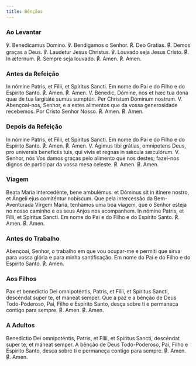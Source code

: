 ```yaml
---
title: Bênçãos
---
```


### Ao Levantar

<div class="grid grid-cols-2 gap-5">
  <span class="text-justify">℣. Benedicamus Domino.</span>
  <span class="text-justify">℣. Bendigamos o Senhor.</span>
  <span class="text-justify">
    <span class="text-red-500">℟. </span>Deo Gratias.
  </span>
  <span class="text-justify">
    <span class="text-red-500">℟. </span>Demos graças a Deus.
  </span>
  <span class="text-justify">℣. Laudetur Jesus Christus.</span>
  <span class="text-justify">℣. Louvado seja Jesus Cristo.</span>
  <span class="text-justify">
    <span class="text-red-500">℟. </span>In æternum.
  </span>
  <span class="text-justify">
    <span class="text-red-500">℟. </span>Sempre seja louvado.
  </span>
  <span class="text-justify">
    <span class="text-red-500">℟. </span>Amen.
  </span>
  <span class="text-justify">
    <span class="text-red-500">℟. </span>Amen.
  </span>
</div>

### Antes da Refeição

<div class="grid grid-cols-2 gap-5">
  <span class="text-justify">
    In nómine Patris, et Fílii, et Spíritus Sancti.
  </span>
  <span class="text-justify">
    Em nome do Pai e do Filho e do Espírito Santo.
  </span>
  <span class="text-justify">
    <span class="text-red-500">℟. </span>Amen.
  </span>
  <span class="text-justify">
    <span class="text-red-500">℟. </span>Amen.
  </span>
  <span class="text-justify">
    V. Bénedic, Dómine, nos et hæc tua dona quæ de tua largitáte sumus sumptúri.
    Per Christum Dóminum nostrum.
  </span>
  <span class="text-justify">
    V. Abençoai-nos, Senhor, e a estes alimentos que da vossa generosidade
    recebemos. Por Cristo Senhor Nosso.
  </span>
  <span class="text-justify">
    <span class="text-red-500">℟. </span>Amen.
  </span>
  <span class="text-justify">
    <span class="text-red-500">℟. </span>Amen.
  </span>
</div>

### Depois da Refeição

<div class="grid grid-cols-2 gap-5">
  <span class="text-justify">
    In nómine Patris, et Fílii, et Spíritus Sancti.
  </span>
  <span class="text-justify">
    Em nome do Pai e do Filho e do Espírito Santo.
  </span>
  <span class="text-justify">
    <span class="text-red-500">℟. </span>Amen.
  </span>
  <span class="text-justify">
    <span class="text-red-500">℟. </span>Amen.
  </span>
  <span class="text-justify">
    V. Ágimus tibi grátias, omnipotens Deus, pro universis beneficiis tuis, qui
    vivis et regnas in sǽcula sæculórum.
  </span>
  <span class="text-justify">
    V. Senhor, nós Vos damos graças pelo alimento que nos destes; fazei-nos
    dignos de participar da vossa mesa celeste.
  </span>
  <span class="text-justify">
    <span class="text-red-500">℟. </span>Amen.
  </span>
  <span class="text-justify">
    <span class="text-red-500">℟. </span>Amen.
  </span>
</div>

### Viagem

<div class="grid grid-cols-2 gap-5">
  <span class="text-justify">
    Beata Maria intercedénte, bene ambulémus: et Dóminus sit in itínere nostro,
    et Ángeli ejus comiténtur nobíscum.
  </span>
  <span class="text-justify">
    Que pela intercessão da Bem-Aventurada Virgem Maria, tenhamos uma boa
    viagem, que o Senhor esteja no nosso caminho e os seus Anjos nos acompanhem.
  </span>
  <span class="text-justify">
    In nómine Patris, et Fílii, et Spíritus Sancti.
  </span>
  <span class="text-justify">
    Em nome do Pai e do Filho e do Espírito Santo.
  </span>
  <span class="text-justify">
    <span class="text-red-500">℟. </span>Amen.
  </span>
  <span class="text-justify">
    <span class="text-red-500">℟. </span>Amen.
  </span>
</div>

### Antes do Trabalho

Abençoai, Senhor, o trabalho em que vou ocupar-me e permiti que sirva
para vossa glória e para minha santificação.
Em nome do Pai e do Filho e do Espírito Santo. ℟. Amen.

### Aos Filhos

<div class="grid grid-cols-2 gap-5">
  <span class="text-justify">
    Pax et benedíctio Dei omnipoténtis, Patris, et Fílii, et Spíritus Sancti,
    descéndat super te, et máneat semper.
  </span>
  <span class="text-justify">
    Que a paz e a bênção de Deus Todo-Poderoso, Pai, Filho e Espírito Santo,
    desça sobre ti e permaneça contigo para sempre.
  </span>
  <span class="text-justify">
    <span class="text-red-500">℟. </span>Amen.
  </span>
  <span class="text-justify">
    <span class="text-red-500">℟. </span>Amen.
  </span>
</div>

### A Adultos

<div class="grid grid-cols-2 gap-5">
  <span class="text-justify">
    Benedíctio Dei omnipoténtis, Patris, et Fílii, et Spíritus Sancti, descéndat
    super te, et máneat semper.
  </span>
  <span class="text-justify">
    A bênção de Deus Todo-Poderoso, Pai, Filho e Espírito Santo, desça sobre ti
    e permaneça contigo para sempre.
  </span>
  <span class="text-justify">
    <span class="text-red-500">℟. </span>Amen.
  </span>
  <span class="text-justify">
    <span class="text-red-500">℟. </span>Amen.
  </span>
</div>
